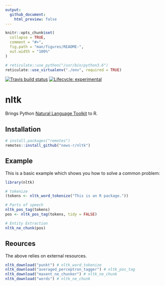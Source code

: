 ```yaml
---
output: 
  github_document:
    html_preview: false
---
```


<!-- README.md is generated from README.Rmd. Please edit that file -->

```r
knitr::opts_chunk$set(
  collapse = TRUE,
  comment = "#>",
  fig.path = "man/figures/README-",
  out.width = "100%"
)

# reticulate::use_python("/usr/bin/python3.6")
reticulate::use_virtualenv("./env", required = TRUE)
```

<!-- badges: start -->
[![Travis build status](https://travis-ci.org/news-r/nltk.svg?branch=master)](https://travis-ci.org/news-r/nltk)
[![Lifecycle: experimental](https://img.shields.io/badge/lifecycle-experimental-orange.svg)](https://www.tidyverse.org/lifecycle/#experimental)
<!-- badges: end -->

# nltk

Brings Python [Natural Language Toolkit](https://www.nltk.org/) to R.

## Installation

``` r
# install.packages("remotes")
remotes::install_github("news-r/nltk")
```

## Example

This is a basic example which shows you how to solve a common problem:

```r
library(nltk)

# tokenize
(tokens <- nltk_word_tokenize("This is an R package."))

# Parts of speech
nltk_pos_tag(tokens)
pos <- nltk_pos_tag(tokens, tidy = FALSE)

# Entity Extraction
nltk_ne_chunk(pos)
```

## Reources

The above relies on external resources.

```r
nltk_download("punkt") # nltk_word_tokenize
nltk_download("averaged_perceptron_tagger") # nltk_pos_tag
nltk_download("maxent_ne_chunker") # nltk_ne_chunk
nltk_download("words") # nltk_ne_chunk
```
